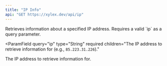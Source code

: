 ```yaml
---
title: "IP Info"
api: "GET https://xylex.dev/api/ip"
---
```


<Card title="Endpoint Description" icon="info" horizontal>
  Retrieves information about a specified IP address. Requires a valid `ip` as a query parameter.
</Card>

<ParamField
  query="ip"
  type="String"
  required
  children="The IP address to retrieve information for (e.g., `85.223.31.226`)."
>
  The IP address to retrieve information for.
</ParamField>

